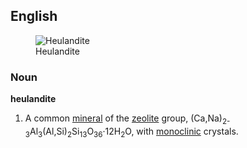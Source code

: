 ==English==
[[Image:Heulandyt3, Fanwood, New Jersey, USA.jpg|thumb|Heulandite]]

===Noun===
'''heulandite'''

#{{mineralogy}} A common [[mineral]] of the [[zeolite]] group, (Ca,Na)<sub>2-3</sub>Al<sub>3</sub>(Al,Si)<sub>2</sub>Si<sub>13</sub>O<sub>36</sub>·12H<sub>2</sub>O, with [[monoclinic]] crystals.